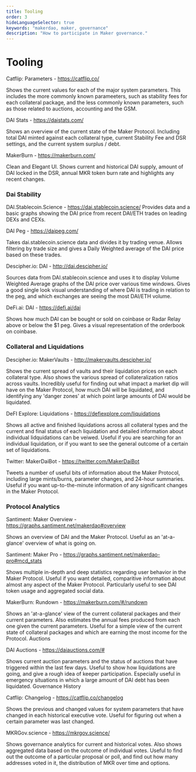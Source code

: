 ```yaml
---
title: Tooling
order: 3
hideLanguageSelector: true
keywords: "makerdao, maker, governance"
description: "How to participate in Maker governance."
---
```


# Tooling

<List>

Catflip: Parameters - https://catflip.co/

Shows the current values for each of the major system parameters. This includes the more commonly known parameeters, such as stability fees for each collateral package, and the less commonly known parameters, such as those related to auctions, accounting and the GSM.

DAI Stats - https://daistats.com/

Shows an overview of the current state of the Maker Protocol. Including total DAI minted against each collateral type, current Stability Fee and DSR settings, and the current system surplus / debt.

MakerBurn - https://makerburn.com/

Clean and Elegant UI. Shows current and historical DAI supply, amount of DAI locked in the DSR, annual MKR token burn rate and highlights any recent changes.

</List>

### Dai Stability

<List>

DAI.Stablecoin.Science - https://dai.stablecoin.science/
Provides data and a basic graphs showing the DAI price from recent DAI/ETH trades on leading DEXs and CEXs.

DAI Peg - https://daipeg.com/

Takes dai.stablecoin.science data and divides it by trading venue. Allows
filtering by trade size and gives a Daily Weighted average of the DAI price based on these trades.

Descipher.io: DAI - http://dai.descipher.io/

Sources data from DAI.stablecoin.science and uses it to display Volume Weighted Average graphs of the DAI price over various time windows. Gives a good single look visual understanding of where DAI is trading in relation to the peg, and which exchanges are seeing the most DAI/ETH volume.

DeFi.ai: DAI - https://defi.ai/dai

Shows how much DAI can be bought or sold on coinbase or Radar Relay above or below the $1 peg. Gives a visual representation of the orderbook on coinbase.

</List>

### Collateral and Liquidations

<List>

Descipher.io: MakerVaults - http://makervaults.descipher.io/

Shows the current spread of vaults and their liquidation prices on each collateral type. Also shows the various spread of collateralization ratios across vaults. Incredibly useful for finding out what impact a market dip will have on the Maker Protocol, how much DAI will be liquidated, and identifying any 'danger zones' at which point large amounts of DAI would be liquidated.

DeFI Explore: Liquidations - https://defiexplore.com/liquidations

Shows all active and finished liquidations across all collateral types and the current and final status of each liquidation and detailed information about individual lidquidations can be veiwed. Useful if you are searching for an individual liquidation, or if you want to see the general outcome of a certain set of liquidations.

Twitter: MakerDaiBot - https://twitter.com/MakerDaiBot

Tweets a number of useful bits of information about the Maker Protocol, including large mints/burns, parameter changes, and 24-hour summaries. Useful if you want up-to-the-minute information of any significant changes in the Maker Protocol.

</List>

### Protocol Analytics

<List>

Santiment: Maker Overview - https://graphs.santiment.net/makerdao#overview

Shows an overview of DAI and the Maker Protocol. Useful as an 'at-a-glance' overview of what is going on.

Santiment: Maker Pro - https://graphs.santiment.net/makerdao-pro#mcd_stats

Shows multiple in-depth and deep statistics regarding user behavior in the Maker Protocol. Useful if you want detailed, comparitive information about almost any aspect of the Maker Protocol. Particularly useful to see DAI token usage and aggregated social data.

MakerBurn: Rundown - https://makerburn.com/#/rundown

Shows an 'at-a-glance' view of the current collateral packages and their current parameters. Also estimates the annual fees produced from each one given the current parameters. Useful for a simple view of the current state of collateral packages and which are earning the most income for the Protocol.
Auctions

DAI Auctions - https://daiauctions.com/#

Shows current auction parameters and the status of auctions that have triggered within the last few days. Useful to show how liquidations are going, and give a rough idea of keeper participation. Especially useful in emergency situations in which a large amount of DAI debt has been liquidated.
Governance History

Catflip: Changelog - https://catflip.co/changelog

Shows the previous and changed values for system parameters that have changed in each historical executive vote. Useful for figuring out when a certain parameter was last changed.

MKRGov.science - https://mkrgov.science/

Shows governance analytics for current and historical votes. Also shows aggregated data based on the outcome of individual votes. Useful to find out the outcome of a particular proposal or poll, and find out how many addresses voted in it, the distribution of MKR over time and options.

</List>
